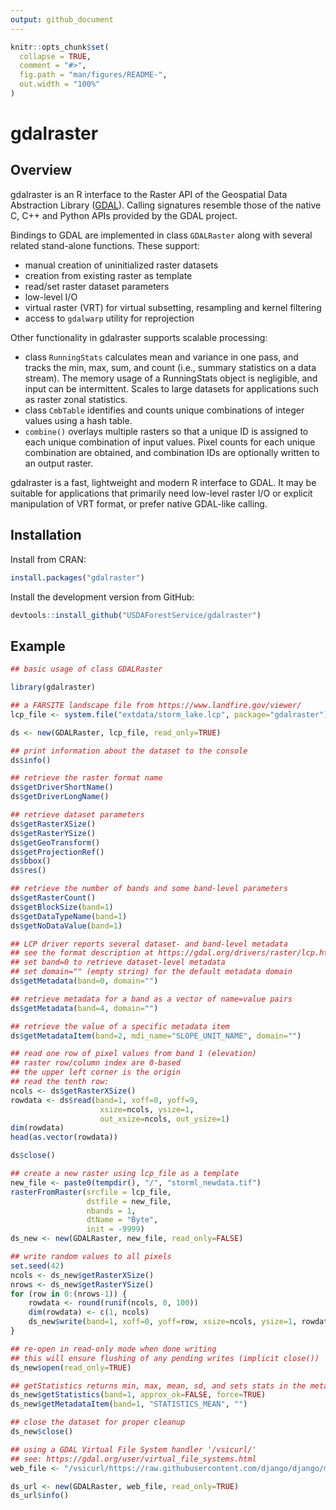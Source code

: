 ```yaml
---
output: github_document
---
```


<!-- README.md is generated from README.Rmd. Please edit that file -->

```r
knitr::opts_chunk$set(
  collapse = TRUE,
  comment = "#>",
  fig.path = "man/figures/README-",
  out.width = "100%"
)
```

# gdalraster

<!-- badges: start -->
<!-- badges: end -->

## Overview
gdalraster is an R interface to the Raster API of the Geospatial Data Abstraction Library ([GDAL](https://gdal.org/)). Calling signatures resemble those of the native C, C++ and Python APIs provided by the GDAL project.

Bindings to GDAL are implemented in class `GDALRaster` along with several related stand-alone functions. These support:

* manual creation of uninitialized raster datasets
* creation from existing raster as template
* read/set raster dataset parameters
* low-level I/O
* virtual raster (VRT) for virtual subsetting, resampling and kernel filtering
* access to `gdalwarp` utility for reprojection

Other functionality in gdalraster supports scalable processing:

* class `RunningStats` calculates mean and variance in one pass, and tracks the min, max, sum, and count (i.e., summary statistics on a data stream). The memory usage of a RunningStats object is negligible, and input can be intermittent. Scales to large datasets for applications such as raster zonal statistics.
* class `CmbTable` identifies and counts unique combinations of integer values using a hash table.
* `combine()` overlays multiple rasters so that a unique ID is assigned to each unique combination of input values. Pixel counts
for each unique combination are obtained, and combination IDs are optionally written to an output raster.

gdalraster is a fast, lightweight and modern R interface to GDAL. It may be suitable for applications that primarily need low-level
raster I/O or explicit manipulation of VRT format, or prefer native GDAL-like calling.

## Installation
Install from CRAN:

```r
install.packages("gdalraster")
```

Install the development version from GitHub:

``` r
devtools::install_github("USDAForestService/gdalraster")
```

## Example
```r
## basic usage of class GDALRaster

library(gdalraster)

## a FARSITE landscape file from https://www.landfire.gov/viewer/
lcp_file <- system.file("extdata/storm_lake.lcp", package="gdalraster")

ds <- new(GDALRaster, lcp_file, read_only=TRUE)

## print information about the dataset to the console
ds$info()

## retrieve the raster format name
ds$getDriverShortName()
ds$getDriverLongName()

## retrieve dataset parameters
ds$getRasterXSize()
ds$getRasterYSize()
ds$getGeoTransform()
ds$getProjectionRef()
ds$bbox()
ds$res()

## retrieve the number of bands and some band-level parameters
ds$getRasterCount()
ds$getBlockSize(band=1)
ds$getDataTypeName(band=1)
ds$getNoDataValue(band=1)

## LCP driver reports several dataset- and band-level metadata
## see the format description at https://gdal.org/drivers/raster/lcp.html
## set band=0 to retrieve dataset-level metadata
## set domain="" (empty string) for the default metadata domain
ds$getMetadata(band=0, domain="")

## retrieve metadata for a band as a vector of name=value pairs
ds$getMetadata(band=4, domain="")

## retrieve the value of a specific metadata item
ds$getMetadataItem(band=2, mdi_name="SLOPE_UNIT_NAME", domain="")

## read one row of pixel values from band 1 (elevation)
## raster row/column index are 0-based
## the upper left corner is the origin
## read the tenth row:
ncols <- ds$getRasterXSize()
rowdata <- ds$read(band=1, xoff=0, yoff=9, 
                    xsize=ncols, ysize=1, 
                    out_xsize=ncols, out_ysize=1)
dim(rowdata)
head(as.vector(rowdata))

ds$close()

## create a new raster using lcp_file as a template
new_file <- paste0(tempdir(), "/", "storml_newdata.tif")
rasterFromRaster(srcfile = lcp_file,
                 dstfile = new_file,
                 nbands = 1,
                 dtName = "Byte",
                 init = -9999)
ds_new <- new(GDALRaster, new_file, read_only=FALSE)

## write random values to all pixels
set.seed(42)
ncols <- ds_new$getRasterXSize()
nrows <- ds_new$getRasterYSize()
for (row in 0:(nrows-1)) {
    rowdata <- round(runif(ncols, 0, 100))
    dim(rowdata) <- c(1, ncols)
    ds_new$write(band=1, xoff=0, yoff=row, xsize=ncols, ysize=1, rowdata)
}

## re-open in read-only mode when done writing
## this will ensure flushing of any pending writes (implicit close())
ds_new$open(read_only=TRUE)

## getStatistics returns min, max, mean, sd, and sets stats in the metadata
ds_new$getStatistics(band=1, approx_ok=FALSE, force=TRUE)
ds_new$getMetadataItem(band=1, "STATISTICS_MEAN", "")

## close the dataset for proper cleanup
ds_new$close()

## using a GDAL Virtual File System handler '/vsicurl/'
## see: https://gdal.org/user/virtual_file_systems.html
web_file <- "/vsicurl/https://raw.githubusercontent.com/django/django/main/tests/gis_tests/data/rasters/raster.tif"

ds_url <- new(GDALRaster, web_file, read_only=TRUE)
ds_url$info()

```


